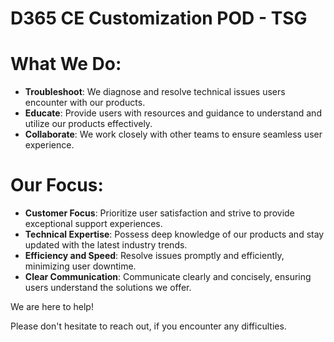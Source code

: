 # D365 CE Customization POD - TSG

# What We Do:

- **Troubleshoot**: We diagnose and resolve technical issues users encounter with our products.
- **Educate**: Provide users with resources and guidance to understand and utilize our products effectively.
- **Collaborate**: We work closely with other teams to ensure seamless user experience.

# Our Focus:

- **Customer Focus**: Prioritize user satisfaction and strive to provide exceptional support experiences.
- **Technical Expertise**: Possess deep knowledge of our products and stay updated with the latest industry trends.
- **Efficiency and Speed**: Resolve issues promptly and efficiently, minimizing user downtime.
- **Clear Communication**: Communicate clearly and concisely, ensuring users understand the solutions we offer.

We are here to help!

Please don't hesitate to reach out, if you encounter any difficulties.